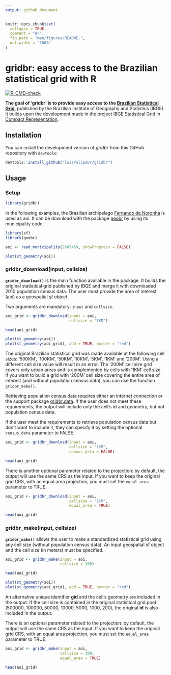 ```yaml
---
output: github_document
---
```


<!-- README.md is generated from README.Rmd. Please edit that file -->

```r
knitr::opts_chunk$set(
  collapse = TRUE,
  comment = "#>",
  fig.path = "man/figures/README-",
  out.width = "100%"
)
```

# gridbr: easy access to the Brazilian statistical grid with R

<!-- badges: start -->
[![R-CMD-check](https://github.com/luisfelipebr/gridbr/actions/workflows/R-CMD-check.yaml/badge.svg)](https://github.com/luisfelipebr/gridbr/actions/workflows/R-CMD-check.yaml)
<!-- badges: end -->

**The goal of 'gridbr' is to provide easy access to the [Brazilian Statistical Grid](https://mapasinterativos.ibge.gov.br/grade/default.html)**, published by the Brazilian Institute of Geography and Statistics (IBGE). It builds upon the development made in the project [IBGE Statistical Grid in Compact Representation](https://github.com/osm-codes/BR_IBGE).

## Installation

You can install the development version of *gridbr* from this GitHub repository with `devtools`:

``` r
devtools::install_github("luisfelipebr/gridbr")
```

## Usage

### Setup

```r
library(gridbr)
```

In the following examples, the Brazilian archipelago [Fernando de Noronha](https://en.wikipedia.org/wiki/Fernando_de_Noronha) is used as aoi. It can be download with the package [geobr](https://ipeagit.github.io/geobr/) by using its municipality code.

```r
library(sf)
library(geobr)
```

```r
aoi <- read_municipality(2605459, showProgress = FALSE)
```

```r
plot(st_geometry(aoi))
```

### gridbr_download(input, cellsize)

**`gridbr_download()`** is the main function available in the package. It builds the original statistical grid published by IBGE and merge it with downloaded 2010 population census data. The user must provide the area of interest (aoi) as a geospatial [sf](https://r-spatial.github.io/sf/index.html) object.

Two arguments are mandatory: `input` and `cellsize`.

```r
aoi_grid <- gridbr_download(input = aoi, 
                            cellsize = "1KM")
```

```r
head(aoi_grid)
```

```r
plot(st_geometry(aoi))
plot(st_geometry(aoi_grid), add = TRUE, border = "red")
```

The original Brazilian statistical grid was made available at the following cell sizes: '500KM', '100KM', '50KM', '10KM', '5KM', '1KM' and '200M'. Using a different cell size value will result in an error. The '200M' cell size grid covers only urban areas and is complemented by cells with '1KM' cell size. If you want to build a grid with '200M' cell size covering the entire area of interest (and without population census data), you can use the function `gridbr_make()`.

Retrieving population census data requires either an internet connection or the support package [gridbr.data](https://github.com/luisfelipebr/gridbr.data). If the user does not meet these requirements, the output will include only the cell's id and geometry, but not population census data. 

If the user meet the requirements to retrieve population census data but don't want to include it, they can specify it by setting the optional `census_data` parameter to FALSE.

```r
aoi_grid <- gridbr_download(input = aoi,
                            cellsize = "1KM",
                            census_data = FALSE)
```

```r
head(aoi_grid)
```

There is another optional parameter related to the projection: by default, the output will use the same CRS as the input. If you want to keep the original grid CRS, with an equal area projection, you must set the `equal_area` parameter to TRUE.

```r
aoi_grid <- gridbr_download(input = aoi,
                            cellsize = "1KM",
                            equal_area = TRUE)
```

```r
head(aoi_grid)
```

### gridbr_make(input, cellsize)

**`gridbr_make()`** allows the user to make a standardized statistical grid using any cell size (without population census data). An input geospatial sf object and the cell size (in meters) must be specified.

```r
aoi_grid <- gridbr_make(input = aoi,
                        cellsize = 100)
```

```r
head(aoi_grid)
```

```r
plot(st_geometry(aoi))
plot(st_geometry(aoi_grid), add = TRUE, border = "red")
```

An alternative unique identifier **gid** and the cell's geometry are included in the output. If the cell size is contained in the original statistical grid pool (500000, 100000, 50000, 10000, 5000, 1000, 200), the original **id** is also included in the output.

There is an optional parameter related to the projection: by default, the output will use the same CRS as the input. If you want to keep the original grid CRS, with an equal area projection, you must set the `equal_area` parameter to TRUE.

```r
aoi_grid <- gridbr_make(input = aoi,
                        cellsize = 100,
                        equal_area = TRUE)
```

```r
head(aoi_grid)
```

